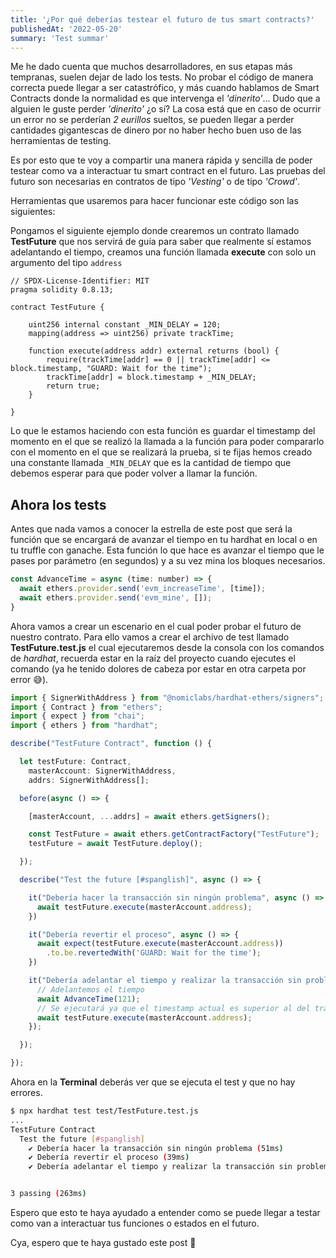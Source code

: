 ```yaml
---
title: '¿Por qué deberías testear el futuro de tus smart contracts?'
publishedAt: '2022-05-20'
summary: 'Test summar'
---
```


Me he dado cuenta que muchos desarrolladores, en sus etapas más tempranas, suelen dejar de lado los tests. No probar el código de manera correcta puede llegar a ser catastrófico, y más cuando hablamos de Smart Contracts donde la normalidad es que intervenga el *'dinerito'*... Dudo que a alguien le guste perder *'dinerito'* ¿o sí? La cosa está que en caso de ocurrir un error no se perderían *2 eurillos* sueltos, se pueden llegar a perder cantidades gigantescas de dinero por no haber hecho buen uso de las herramientas de testing.

Es por esto que te voy a compartir una manera rápida y sencilla de poder testear como va a interactuar tu smart contract en el futuro. Las pruebas del futuro son necesarias en contratos de tipo *'Vesting'* o de tipo *'Crowd'*.

Herramientas que usaremos para hacer funcionar este código son las siguientes:

<Technology name="solidity" version="0.8.13"/>
<Technology name="hardhat"/>
<Technology name="chai"/>
<Technology name="waffle"/>

Pongamos el siguiente ejemplo donde crearemos un contrato llamado **TestFuture** que nos servirá de guía para saber que realmente sí estamos adelantando el tiempo, creamos una función llamada **execute** con solo un argumento del tipo `address`

```solidity:/contracts/TestFuture.sol
// SPDX-License-Identifier: MIT
pragma solidity 0.8.13;

contract TestFuture {

    uint256 internal constant _MIN_DELAY = 120;
    mapping(address => uint256) private trackTime;

    function execute(address addr) external returns (bool) {
        require(trackTime[addr] == 0 || trackTime[addr] <= block.timestamp, "GUARD: Wait for the time");
        trackTime[addr] = block.timestamp + _MIN_DELAY;
        return true;
    }

}
```

Lo que le estamos haciendo con esta función es guardar el timestamp del momento en el que se realizó la llamada a la función para poder compararlo con el momento en el que se realizará la prueba, si te fijas hemos creado una constante llamada `_MIN_DELAY` que es la cantidad de tiempo que debemos esperar para que poder volver a llamar la función.

## Ahora los tests

Antes que nada vamos a conocer la estrella de este post que será la función que se encargará de avanzar el tiempo en tu hardhat en local o en tu truffle con ganache.
Esta función lo que hace es avanzar el tiempo que le pases por parámetro (en segundos) y a su vez mina los bloques necesarios.

```js
const AdvanceTime = async (time: number) => {
  await ethers.provider.send('evm_increaseTime', [time]);
  await ethers.provider.send('evm_mine', []);
}
```

Ahora vamos a crear un escenario en el cual poder probar el futuro de nuestro contrato. Para ello vamos a crear el archivo de test llamado **TestFuture.test.js** el cual ejecutaremos desde la consola con los comandos de *hardhat*, recuerda estar en la raíz del proyecto cuando ejecutes el comando (ya he tenido dolores de cabeza por estar en otra carpeta por error 😅).


```js:/test/TestFuture.test.ts
import { SignerWithAddress } from "@nomiclabs/hardhat-ethers/signers";
import { Contract } from "ethers";
import { expect } from "chai";
import { ethers } from "hardhat";

describe("TestFuture Contract", function () {

  let testFuture: Contract,
    masterAccount: SignerWithAddress,
    addrs: SignerWithAddress[];

  before(async () => {

    [masterAccount, ...addrs] = await ethers.getSigners();

    const TestFuture = await ethers.getContractFactory("TestFuture");
    testFuture = await TestFuture.deploy();

  });

  describe("Test the future [#spanglish]", async () => {

    it("Debería hacer la transacción sin ningún problema", async () => {
      await testFuture.execute(masterAccount.address);
    })

    it("Debería revertir el proceso", async () => {
      await expect(testFuture.execute(masterAccount.address))
        .to.be.revertedWith('GUARD: Wait for the time');
    })

    it("Debería adelantar el tiempo y realizar la transacción sin problema", async () => {
      // Adelantemos el tiempo
      await AdvanceTime(121);
      // Se ejecutará ya que el timestamp actual es superior al del trackTime
      await testFuture.execute(masterAccount.address);
    });

  });

});
```
Ahora en la **Terminal** deberás ver que se ejecuta el test y que no hay errores.

```bash
$ npx hardhat test test/TestFuture.test.js
...
TestFuture Contract
  Test the future [#spanglish]
    ✔ Debería hacer la transacción sin ningún problema (51ms)
    ✔ Debería revertir el proceso (39ms)
    ✔ Debería adelantar el tiempo y realizar la transacción sin problema


3 passing (263ms)
```

Espero que esto te haya ayudado a entender como se puede llegar a testar como van a interactuar tus funciones o estados en el futuro.

Cya, espero que te haya gustado este post 🤗
